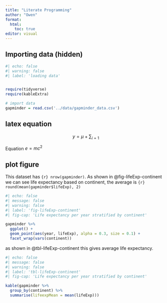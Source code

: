 ```yaml
---
title: "Literate Programming"
author: "Owen"
format:
  html:
    toc: true
editor: visual
---
```


## Importing data (hidden)


```r
#| echo: false
#| warning: false
#| label: 'loading data'


require(tidyverse)
require(kableExtra)

# import data
gapminder = read.csv('../data/gapminder_data.csv')

```


## latex equation

$$
y = \mu + \sum_{i=1}
$$

Equation $e = mc^2$

## plot figure

This dataset has `{r} nrow(gapminder)`. As shown in @fig-lifeExp-continent we can see life expectancy based on continent, the average is `{r} round(mean(gapminder$lifeExp), 2)`


```r
#| echo: false
#| message: false
#| warning: false
#| label: 'fig-lifeExp-continent'
#| fig-cap: 'Life expectancy per year stratified by continent'

gapminder %>%
  ggplot() +
  geom_point(aes(year, lifeExp), alpha = 0.3, size = 0.1) +
  facet_wrap(vars(continent))

```


as shown in @tbl-lifeExp-continent this gives average life expectancy.

```r
#| echo: false
#| message: false
#| warning: false
#| label: 'tbl-lifeExp-continent'
#| fig-cap: 'Life expectancy per year stratified by continent'

kable(gapminder %>%
  group_by(continent) %>%
  summarise(lifeexpMean = mean(lifeExp)))

```





